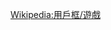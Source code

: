 {{Userbox
  |border-c = white
  |border-s = 0
  |id-c     = #ffffff
  |id-s     = 14
  |id-fc    = white
  |info-c   = #2B1605
  |info-s   = 10
  |info-fc  = white
  |id       = [[File:Civilization series logo (2016).svg|100px]]
  |info     = 這個用戶喜歡玩'''[[文明系列|<span style="color:#FFF;">文明</span>]]'''系列遊戲。
}}<includeonly>[[Category:喜歡玩文明的維基人|{{PAGENAME}}]]</includeonly><noinclude>{{Clear}}[[Wikipedia:用戶框/遊戲]]</div></noinclude>